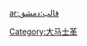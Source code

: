 {{Navbox
|name = 大马士革
|title = [[大马士革]]
|listclass = hlist
|state = {{{state<includeonly>|autocollapse</includeonly>}}}

|group1 = 街区
|list1 =
* [[阿布努尔]]
* [[Abu Rummaneh]]
* [[al-Amara]]
* [[Asali]]
* [[东门 (大马士革)|东门]]
* [[Barzeh, Syria|Barzeh]]
* [[al-Hariqa]]
* [[Jobar]]
* [[Kafr Sousa]]
* [[Mezzeh]]
* [[al-Midan]]
* [[al-Qabun]]
* [[Qadam]]
* [[Qanawat (Damascus)|Qanawat]]
* [[al-Salihiyah]]
* [[Sarouja]]
* [[Sha'alan]]
* [[al-Shaghour]]
* [[Sidi Qadad]]
* [[塔达蒙]]
* [[耶尔穆克营]]
* [[al-Zahra al-Jadeeda]]

|group2 = 建筑
|list2 = 
{{Navbox subgroup
  |group1 =[[伊斯兰学校]]
  |list1 = 
* [[Al-Adiliyah Madrasa]]
* [[Al-Shamiyah al-Kubra Madrasa]]
* [[Al-Fathiyah Madrasa]]
* [[Al-Mujahidiyah Madrasa]]
* [[Al-Qilijiyah Madrasa]]
* [[Al-Rukniyah Madrasa]]
* [[Al-Sahiba Madrasa]]
* [[Al-Salimiyah Madrasa]]
* [[Al-Sibaiyah Madrasa]]
* [[Al-Zahiriyah Library]]
* [[Nur al-Din Madrasa]]

  |group2 = 集市
  |list2 = 
* [[哈米迪亚集市]]
* [[米德哈特帕夏集市]]
* [[Buzuriyah集市]]

  |group3 = 清真寺
  |list3 =  
* [[Aqsab Mosque]]
* [[达尔维什帕夏清真寺]]
* [[Hanabila Mosque]]
* [[穆拉德帕夏清真寺]]
* [[Nabi Habeel Mosque]]
* [[思南帕夏清真寺]]
* [[提基亚清真寺]]
* [[倭马亚大清真寺]]
* [[Yalbugha Mosque]]

  |group4 = 城门
  |list4 = 
* [[天堂之门 (大马士革)|天堂之门]]
* [[法拉杰门]]
* [[Bab al-Jabiyah]]
* [[赛伊尔门]]
* [[和平之门]]
* [[凯桑门]]
* [[东门 (大马士革)|东门]]
* [[多马之门]]

  |group5 = 监狱
  |list5 = 
* [[阿德拉监狱]]
* [[Far' Falastin]]
* [[Mezzeh prison]]

  |group6 = 体育馆
  |list6 = 
* [[Abbasiyyin Stadium]]
* [[阿尔费哈体育场]]
* [[Al-Jalaa Stadium]]
* [[特斯尹体育场]]

  |group7 = 其他
  |list7 = 
* [[阿萨德国家图书馆]]
* [[阿兹姆宫]]
* [[巴格达什冰激凌店]]
* [[Bawabet Dimashq]]
* [[Bayt al-Aqqad]]
* [[Beit al-Mamlouka Hotel]]
* [[蓝塔酒店]]
* [[大马士革四季酒店]]
* [[大马士革城堡]]
* [[大马士革国际机场]]
* [[大马士革歌剧院]]
* [[哈瓦那咖啡馆]]
* [[希贾兹火车站]]
* [[Jobar Synagogue]]
* [[安巴尔府]]
* [[大马士革国家博物馆]]
* [[萨拉丁雕像]]
* [[无名战士墓]]
* [[沙米医院]]

}}

|group3= 历史
|list3 =
* [[大马士革统治者列表]]
* [[亞蘭大馬士革]]
* [[Siege of Damascus (634)]]
* [[Jund Dimashq]]
* [[Burid dynasty]]
* [[Siege of Damascus (1148)]]
* [[Damascus Eyalet]]
* [[Damascus affair]]
* [[Damascus Protocol]]
* [[State of Damascus]]
* [[大马士革战役 (1941年)]]
* [[1976 Pan Arab Games]]
* [[World Military Cup 1977]]
* [[1981 Azbakiyah bombing]]
* [[1986 Damascus bombings|1986 bombings]]
* [[1992年泛阿拉伯运动会]]
* [[Damascus Spring]]
* [[2002年西亚足球锦标赛]]
* [[2004 WABA Champions Cup]]
* [[Damascus Declaration]]
* [[2008 Arab Capital of Culture]]
* [[2008年阿拉伯国家联盟首脑会议]]
* [[2008 Damascus car bombing|2008 car bombing]]
* [[2011年大马士革炸弹袭击事件]]
* [[2011–2012 Damascus clashes|2011–2012 clashes]]
* [[January 2012 al-Midan bombing]]
* [[2012年3月大马士革炸弹袭击事件]]
* [[2012年4月大马士革炸弹袭击事件]]
* [[2012年5月大马士革炸弹袭击事件]]
* [[2012年大马士革之战]]
* [[2012年7月大马士革炸弹袭击事件]]

|group4 = 体育
|list4 =
* [[Al-Majd Damascus]]
* [[Al-Jaish SC (Damascus)|Al-Jaish SC]]
* [[Al-Shorta SC (Damascus)|Al-Shorta SC]]
* [[Al-Wahda SC Damascus]]

|group5 = 街道广场
|list5 =
* [[巴格达街]]
* [[大马士革直街]]
* [[Marjeh Square]]
* [[Rawda Square]]
* [[七喷泉广场]]
* [[倭马亚广场]]
* [[Yusuf al-Azma Square]]

|group6 = 其他
|list6 =
* [[大马士革国际电影节]]
* [[Dummar]]
* [[巴拉达河]]
* [[Water management in Greater Damascus]]
* [[卡松山]]
* [[Municipalities of Damascus|Municipalities]]
* [[Naher Aisha]]
* [[法珥法河]]
* [[萨莱拉山]]

|below=[[:Category:大马士革|Category:大马士革]]

}}<noinclude>
{{collapsible option}}
[[Category:大马士革]]
[[ar:قالب:دمشق]]
</noinclude>